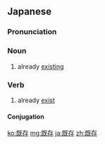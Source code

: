 ==Japanese==
{{ja-kanjitab|き|そん|yomi=on}}

===Pronunciation===
{{ja-pron|きそん|y=on}}

===Noun===
{{ja-noun|きそん}}

# already [[existing]]

===Verb===
{{ja-verb-suru|tr=intrans|きそん}}

# already [[exist]]

====Conjugation====
{{ja-suru|きそん}}

[[ko:既存]]
[[mg:既存]]
[[ja:既存]]
[[zh:既存]]